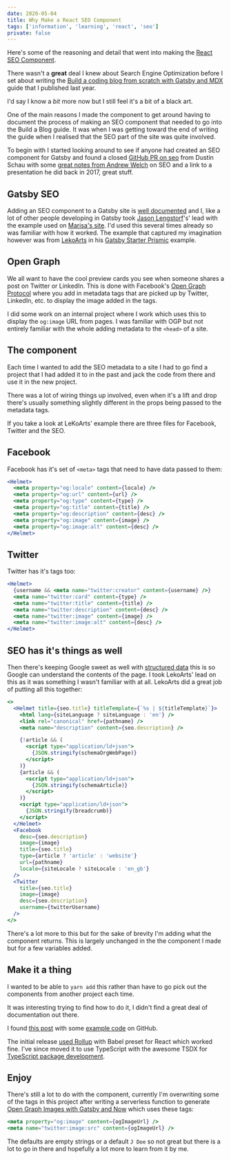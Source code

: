 ```yaml
---
date: 2020-05-04
title: Why Make a React SEO Component
tags: ['information', 'learning', 'react', 'seo']
private: false
---
```


Here's some of the reasoning and detail that went into making the
[React SEO Component].

There wasn't a **great** deal I knew about Search Engine Optimization
before I set about writing the [Build a coding blog from scratch with
Gatsby and MDX] guide that I published last year.

I'd say I know a _bit_ more now but I still feel it's a bit of a black
art.

One of the main reasons I made the component to get around having to
document the process of making an SEO component that needed to go into
the Build a Blog guide. It was when I was getting toward the end of
writing the guide when I realised that the SEO part of the site was
quite involved.

To begin with I started looking around to see if anyone had created an
SEO component for Gatsby and found a closed [GitHub PR on seo] from
Dustin Schau with some [great notes from Andrew Welch] on SEO and a
link to a presentation he did back in 2017, great stuff.

<Vimeo vimeoId="246846978" />

## Gatsby SEO

Adding an SEO component to a Gatsby site is [well documented] and I,
like a lot of other people developing in Gatsby took [Jason
Lengstorf]'s' lead with the example used on [Marisa's site]. I'd used
this several times already so was familiar with how it worked. The
example that captured my imagination however was from [LekoArts] in
his [Gatsby Starter Prismic] example.

## Open Graph

We all want to have the cool preview cards you see when someone shares
a post on Twitter or LinkedIn. This is done with Facebook's [Open
Graph Protocol] where you add in metadata tags that are picked up by
Twitter, LinkedIn, etc. to display the image added in the tags.

I did some work on an internal project where I work which uses this to
display the `og:image` URL from pages. I was familiar with OGP but not
entirely familiar with the whole adding metadata to the `<head>` of a
site.

## The component

Each time I wanted to add the SEO metadata to a site I had to go find
a project that I had added it to in the past and jack the code from
there and use it in the new project.

There was a lot of wiring things up involved, even when it's a lift
and drop there's usually something slightly different in the props
being passed to the metadata tags.

If you take a look at LeKoArts' example there are three files for
Facebook, Twitter and the SEO.

## Facebook

Facebook has it's set of `<meta>` tags that need to have data passed
to them:

```jsx
<Helmet>
  <meta property="og:locale" content={locale} />
  <meta property="og:url" content={url} />
  <meta property="og:type" content={type} />
  <meta property="og:title" content={title} />
  <meta property="og:description" content={desc} />
  <meta property="og:image" content={image} />
  <meta property="og:image:alt" content={desc} />
</Helmet>
```

## Twitter

Twitter has it's tags too:

```jsx
<Helmet>
  {username && <meta name="twitter:creator" content={username} />}
  <meta name="twitter:card" content={type} />
  <meta name="twitter:title" content={title} />
  <meta name="twitter:description" content={desc} />
  <meta name="twitter:image" content={image} />
  <meta name="twitter:image:alt" content={desc} />
</Helmet>
```

## SEO has it's things as well

Then there's keeping Google sweet as well with [structured data] this
is so Google can understand the contents of the page. I took LekoArts'
lead on this as it was something I wasn't familiar with at all.
LekoArts did a great job of putting all this together:

```jsx
<>
  <Helmet title={seo.title} titleTemplate={`%s | ${titleTemplate}`}>
    <html lang={siteLanguage ? siteLanguage : 'en'} />
    <link rel="canonical" href={pathname} />
    <meta name="description" content={seo.description} />

    {!article && (
      <script type="application/ld+json">
        {JSON.stringify(schemaOrgWebPage)}
      </script>
    )}
    {article && (
      <script type="application/ld+json">
        {JSON.stringify(schemaArticle)}
      </script>
    )}
    <script type="application/ld+json">
      {JSON.stringify(breadcrumb)}
    </script>
  </Helmet>
  <Facebook
    desc={seo.description}
    image={image}
    title={seo.title}
    type={article ? 'article' : 'website'}
    url={pathname}
    locale={siteLocale ? siteLocale : 'en_gb'}
  />
  <Twitter
    title={seo.title}
    image={image}
    desc={seo.description}
    username={twitterUsername}
  />
</>
```

There's a lot more to this but for the sake of brevity I'm adding what
the component returns. This is largely unchanged in the the component
I made but for a few variables added.

## Make it a thing

I wanted to be able to `yarn add` this rather than have to go pick out
the components from another project each time.

It was interesting trying to find how to do it, I didn't find a great
deal of documentation out there.

I found [this post] with some [example code] on GitHub.

The initial release [used Rollup] with Babel preset for React which
worked fine. I've since moved it to use TypeScript with the awesome
TSDX for [TypeScript package development].

## Enjoy

There's still a lot to do with the component, currently I'm
overwriting some of the tags in this project after writing a
serverless function to generate [Open Graph Images with Gatsby and
Now] which uses these tags:

```jsx
<meta property="og:image" content={ogImageUrl} />
<meta name="twitter:image:src" content={ogImageUrl} />
```

The defaults are empty strings or a default `J Doe` so not great but
there is a lot to go in there and hopefully a lot more to learn from
it by me.

<!-- Links -->

[react seo component]:
  https://www.npmjs.com/package/react-seo-component
[build a coding blog from scratch with gatsby and mdx]:
  https://thelocalhost.io/2019/10/31/build-an-mdx-blog
[github pr on seo]: https://github.com/gatsbyjs/gatsby/pull/10780
[issue]: https://github.com/gatsbyjs/gatsby/issues/14125
[great notes from andrew welch]:
  https://github.com/gatsbyjs/gatsby/pull/10780#issuecomment-451048608
[lekoarts]: https://github.com/LekoArts
[his own implementation]:
  https://github.com/LekoArts/gatsby-starter-prismic/blob/master/src/components/SEO/SEO.jsx
[jason lengstorf]: https://twitter.com/jlengstorf
[marisa's site]:
  https://github.com/marisamorby/marisamorby.com/blob/master/packages/gatsby-theme-blog-sanity/src/components/seo.js
[well documented]: https://www.gatsbyjs.org/docs/add-seo-component/
[gatsby starter prismic]:
  https://github.com/LeKoArts/gatsby-starter-prismic/blob/master/src/components/SEO/SEO.jsx
[open graph protocol]: https://ogp.me/
[structured data]:
  https://developers.google.com/search/docs/guides/intro-structured-data
[used rollup]:
  https://github.com/spences10/react-seo-component/blob/32acf12d53/rollup.config.js
[typescript package development]: https://github.com/jaredpalmer/tsdx
[open graph images with gatsby and now]:
  https://thelocalhost.io/2020/04/30/serverless-og-images/
[this post]:
  https://medium.com/recraftrelic/building-a-react-component-as-a-npm-module-18308d4ccde9
[example code]:
  https://github.com/recraftrelic/dummy-react-npm-module/blob/master/package.json
